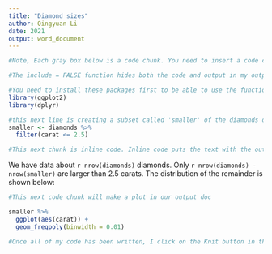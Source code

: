 ---
title: "Diamond sizes"
author: Qingyuan Li
date: 2021
output: word_document
---

``` {r, echo = FALSE}
#Note, Each gray box below is a code chunk. You need to insert a code chunk and put your R code in it. By setting echo = FALSE. this comment and any code will not show in my output document. If it were TRUE, the comment and code would appear. 
```

```{r setup, include = FALSE}
#The include = FALSE function hides both the code and output in my output document

#You need to install these packages first to be able to use the functions within them. You can install them from the Tools tab or write a new code chunk: install.packages("package_name"). 
library(ggplot2)
library(dplyr)
```

```{r, include = FALSE}
#this next line is creating a subset called 'smaller' of the diamonds data
smaller <- diamonds %>% 
  filter(carat <= 2.5)
```

```{r, echo = FALSE}
#This next chunk is inline code. Inline code puts the text with the output of the function in my document.
```

We have data about `r nrow(diamonds)` diamonds. Only 
`r nrow(diamonds) - nrow(smaller)` are larger than
2.5 carats. The distribution of the remainder is shown
below:

``` {r, echo = FALSE}
#This next code chunk will make a plot in our output doc
```

```{r, echo = FALSE}
smaller %>% 
  ggplot(aes(carat)) + 
  geom_freqpoly(binwidth = 0.01)
```

```{r, echo = FALSE}
#Once all of my code has been written, I click on the Knit button in the tool bar above to produce my document.
```

